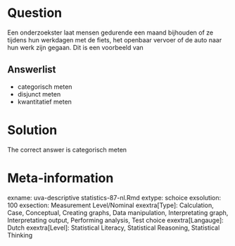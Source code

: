 Question
========

Een onderzoekster laat mensen gedurende een maand bijhouden of ze tijdens hun werkdagen met de fiets, het openbaar vervoer of de auto naar hun werk zijn gegaan. Dit is een voorbeeld van

Answerlist
----------
* categorisch meten
* disjunct meten
* kwantitatief meten

Solution
========

The correct answer is categorisch meten

Meta-information
================
exname: uva-descriptive statistics-87-nl.Rmd
extype: schoice
exsolution: 100
exsection: Measurement Level/Nominal
exextra[Type]: Calculation, Case, Conceptual, Creating graphs, Data manipulation, Interpretating graph, Interpretating output, Performing analysis, Test choice
exextra[Langauge]: Dutch
exextra[Level]: Statistical Literacy, Statistical Reasoning, Statistical Thinking

